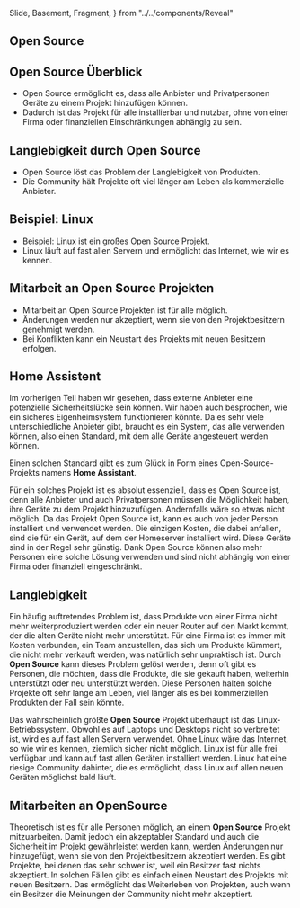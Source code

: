   Slide,
  Basement,
  Fragment,
} from "../../components/Reveal"

<Chapter>

<h2 id="open-source">Open Source</h2>

<Presentation>
  <Slide>
    <h2>Open Source Überblick</h2>
    <ul>
      <li className="fragment">
        Open Source ermöglicht es, dass alle Anbieter und Privatpersonen Geräte
        zu einem Projekt hinzufügen können.
      </li>
      <li className="fragment">
        Dadurch ist das Projekt für alle installierbar und nutzbar, ohne von
        einer Firma oder finanziellen Einschränkungen abhängig zu sein.
      </li>
    </ul>
  </Slide>
  <Slide>
    <h2>Langlebigkeit durch Open Source</h2>
    <ul>
      <li>Open Source löst das Problem der Langlebigkeit von Produkten.</li>
      <li className="fragment">
        Die Community hält Projekte oft viel länger am Leben als kommerzielle
        Anbieter.
      </li>
    </ul>
  </Slide>
  <Slide>
    <h2>Beispiel: Linux</h2>
    <ul>
      <li>Beispiel: Linux ist ein großes Open Source Projekt.</li>
      <li className="fragment">
        Linux läuft auf fast allen Servern und ermöglicht das Internet, wie wir
        es kennen.
      </li>
    </ul>
  </Slide>
  <Slide>
    <h2>Mitarbeit an Open Source Projekten</h2>
    <ul>
      <li>Mitarbeit an Open Source Projekten ist für alle möglich.</li>
      <li className="fragment">
        Änderungen werden nur akzeptiert, wenn sie von den Projektbesitzern
        genehmigt werden.
      </li>
      <li className="fragment">
        Bei Konflikten kann ein Neustart des Projekts mit neuen Besitzern
        erfolgen.
      </li>
    </ul>
  </Slide>
</Presentation>

<section>

<h2 id="home-assistent">Home Assistent</h2>

Im vorherigen Teil haben wir gesehen, dass externe Anbieter eine potenzielle
Sicherheitslücke sein können. Wir haben auch besprochen, wie ein sicheres
Eigenheimsystem funktionieren könnte. Da es sehr viele unterschiedliche Anbieter
gibt, braucht es ein System, das alle verwenden können, also einen Standard, mit
dem alle Geräte angesteuert werden können.

Einen solchen Standard gibt es zum Glück in Form eines Open-Source-Projekts
namens **Home Assistant**.

</section>

<Example id="open-source" title="Open Source">

Für ein solches Projekt ist es absolut essenziell, dass es Open Source ist, denn
alle Anbieter und auch Privatpersonen müssen die Möglichkeit haben, ihre Geräte
zu dem Projekt hinzuzufügen. Andernfalls wäre so etwas nicht möglich. Da das
Projekt Open Source ist, kann es auch von jeder Person installiert und verwendet
werden. Die einzigen Kosten, die dabei anfallen, sind die für ein Gerät, auf dem
der Homeserver installiert wird. Diese Geräte sind in der Regel sehr günstig.
Dank Open Source können also mehr Personen eine solche Lösung verwenden und sind
nicht abhängig von einer Firma oder finanziell eingeschränkt.

</Example>

<h2 id="longevity">Langlebigkeit</h2>

Ein häufig auftretendes Problem ist, dass Produkte von einer Firma nicht mehr
weiterproduziert werden oder ein neuer Router auf den Markt kommt, der die alten
Geräte nicht mehr unterstützt. Für eine Firma ist es immer mit Kosten verbunden,
ein Team anzustellen, das sich um Produkte kümmert, die nicht mehr verkauft
werden, was natürlich sehr unpraktisch ist. Durch **Open Source** kann dieses
Problem gelöst werden, denn oft gibt es Personen, die möchten, dass die
Produkte, die sie gekauft haben, weiterhin unterstützt oder neu unterstützt
werden. Diese Personen halten solche Projekte oft sehr lange am Leben, viel
länger als es bei kommerziellen Produkten der Fall sein könnte.

<Example classes="example" title="Linux">

Das wahrscheinlich größte **Open Source** Projekt überhaupt ist das
Linux-Betriebssystem. Obwohl es auf Laptops und Desktops nicht so verbreitet
ist, wird es auf fast allen Servern verwendet. Ohne Linux wäre das Internet, so
wie wir es kennen, ziemlich sicher nicht möglich. Linux ist für alle frei
verfügbar und kann auf fast allen Geräten installiert werden. Linux hat eine
riesige Community dahinter, die es ermöglicht, dass Linux auf allen neuen
Geräten möglichst bald läuft.

</Example>

<h2 id="participation">Mitarbeiten an OpenSource</h2>

Theoretisch ist es für alle Personen möglich, an einem **Open Source** Projekt
mitzuarbeiten. Damit jedoch ein akzeptabler Standard und auch die Sicherheit im
Projekt gewährleistet werden kann, werden Änderungen nur hinzugefügt, wenn sie
von den Projektbesitzern akzeptiert werden. Es gibt Projekte, bei denen das sehr
schwer ist, weil ein Besitzer fast nichts akzeptiert. In solchen Fällen gibt es
einfach einen Neustart des Projekts mit neuen Besitzern. Das ermöglicht das
Weiterleben von Projekten, auch wenn ein Besitzer die Meinungen der Community
nicht mehr akzeptiert.

</Chapter>
